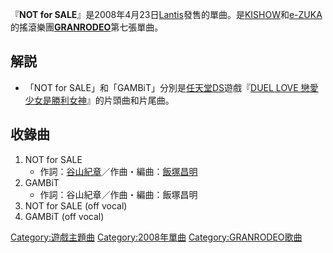 {{Infobox song
| name       = NOT for SALE
| type       = [[單曲|單曲]]
| artist     = [[GRANRODEO|GRANRODEO]]
| cover      = 
| released   = 2008年4月23日
| genre      = [[Rock|Rock]]
| length     = 
| label      = [[Lantis|Lantis]]
| producer   = [[GRANRODEO|GRANRODEO]]
| chart_position = *週間最高順位34位（[[Oricon|Oricon]]）
| prev_title = [[delight_song|delight song]]
| prev_year  = 2007
| next_title = [[デタラメな残像|デタラメな残像]]
| next_year  = 2008
}}
『'''NOT for SALE'''』是2008年4月23日[[Lantis|Lantis]]發售的單曲。是[[谷山紀章|KISHOW]]和[[飯塚昌明|e-ZUKA]]的搖滾樂團'''[[GRANRODEO|GRANRODEO]]'''第七張單曲。

== 解説 ==
*「NOT for SALE」和「GAMBiT」分別是[[任天堂DS|任天堂DS]]遊戲『[[DUEL_LOVE_戀愛少女是勝利女神|DUEL LOVE 戀愛少女是勝利女神]]』的片頭曲和片尾曲。

== 收錄曲 ==
#NOT for SALE
#*作詞：[[谷山紀章|谷山紀章]]／作曲・編曲：[[飯塚昌明|飯塚昌明]]
#GAMBiT
#*作詞：谷山紀章／作曲・編曲：飯塚昌明
#NOT for SALE (off vocal)
#GAMBiT (off vocal)

{{GRANRODEO}}

{{DEFAULTSORT:NOT for SALE}}
[[Category:遊戲主題曲|Category:遊戲主題曲]]
[[Category:2008年單曲|Category:2008年單曲]]
[[Category:GRANRODEO歌曲|Category:GRANRODEO歌曲]]


{{single-stub}}